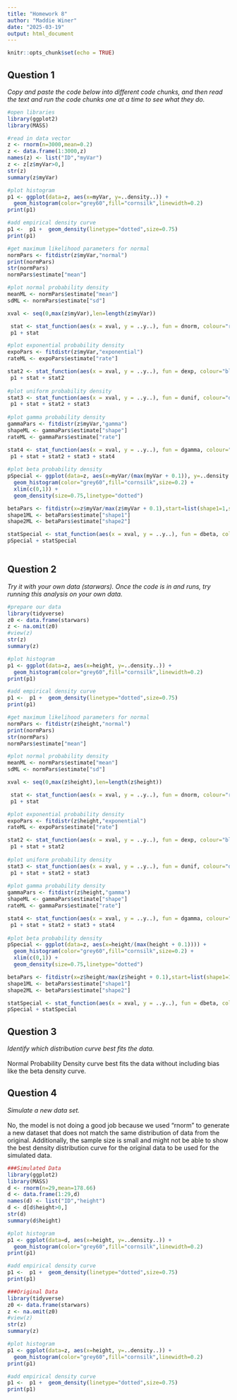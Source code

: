 ```yaml
---
title: "Homework 8"
author: "Maddie Winer"
date: "2025-03-19"
output: html_document
---
```


```r
knitr::opts_chunk$set(echo = TRUE)
```
**Question 1**
-
*Copy and paste the code below into different code chunks, and then read the text and run the code chunks one at a time to see what they do. *

```r
#open libraries
library(ggplot2) 
library(MASS) 

#read in data vector
z <- rnorm(n=3000,mean=0.2)
z <- data.frame(1:3000,z)
names(z) <- list("ID","myVar")
z <- z[z$myVar>0,]
str(z)
summary(z$myVar)

#plot histogram 
p1 <- ggplot(data=z, aes(x=myVar, y=..density..)) +
  geom_histogram(color="grey60",fill="cornsilk",linewidth=0.2) 
print(p1)

#add empirical density curve 
p1 <-  p1 +  geom_density(linetype="dotted",size=0.75)
print(p1)

#get maximum likelihood parameters for normal
normPars <- fitdistr(z$myVar,"normal")
print(normPars)
str(normPars)
normPars$estimate["mean"] 

#plot normal probability density
meanML <- normPars$estimate["mean"]
sdML <- normPars$estimate["sd"]

xval <- seq(0,max(z$myVar),len=length(z$myVar))

 stat <- stat_function(aes(x = xval, y = ..y..), fun = dnorm, colour="red", n = length(z$myVar), args = list(mean = meanML, sd = sdML))
 p1 + stat

#plot exponential probability density
expoPars <- fitdistr(z$myVar,"exponential")
rateML <- expoPars$estimate["rate"]

stat2 <- stat_function(aes(x = xval, y = ..y..), fun = dexp, colour="blue", n = length(z$myVar), args = list(rate=rateML))
 p1 + stat + stat2
 
#plot uniform probability density
stat3 <- stat_function(aes(x = xval, y = ..y..), fun = dunif, colour="darkgreen", n = length(z$myVar), args = list(min=min(z$myVar), max=max(z$myVar)))
 p1 + stat + stat2 + stat3
 
#plot gamma probability density
gammaPars <- fitdistr(z$myVar,"gamma")
shapeML <- gammaPars$estimate["shape"]
rateML <- gammaPars$estimate["rate"]

stat4 <- stat_function(aes(x = xval, y = ..y..), fun = dgamma, colour="brown", n = length(z$myVar), args = list(shape=shapeML, rate=rateML))
 p1 + stat + stat2 + stat3 + stat4
 
#plot beta probability density
pSpecial <- ggplot(data=z, aes(x=myVar/(max(myVar + 0.1)), y=..density..)) +
  geom_histogram(color="grey60",fill="cornsilk",size=0.2) + 
  xlim(c(0,1)) +
  geom_density(size=0.75,linetype="dotted")

betaPars <- fitdistr(x=z$myVar/max(z$myVar + 0.1),start=list(shape1=1,shape2=2),"beta")
shape1ML <- betaPars$estimate["shape1"]
shape2ML <- betaPars$estimate["shape2"]

statSpecial <- stat_function(aes(x = xval, y = ..y..), fun = dbeta, colour="orchid", n = length(z$myVar), args = list(shape1=shape1ML,shape2=shape2ML))
pSpecial + statSpecial
 
```

**Question 2**
-
*Try it with your own data (starwars). Once the code is in and runs, try running this analysis on your own data.*

```r
#prepare our data
library(tidyverse)
z0 <- data.frame(starwars)
z <- na.omit(z0)
#view(z)
str(z)
summary(z)

#plot histogram
p1 <- ggplot(data=z, aes(x=height, y=..density..)) +
  geom_histogram(color="grey60",fill="cornsilk",linewidth=0.2) 
print(p1)

#add empirical density curve 
p1 <-  p1 +  geom_density(linetype="dotted",size=0.75)
print(p1)

#get maximum likelihood parameters for normal
normPars <- fitdistr(z$height,"normal")
print(normPars)
str(normPars)
normPars$estimate["mean"] 

#plot normal probability density
meanML <- normPars$estimate["mean"]
sdML <- normPars$estimate["sd"]

xval <- seq(0,max(z$height),len=length(z$height))

 stat <- stat_function(aes(x = xval, y = ..y..), fun = dnorm, colour="red", n = length(z$height), args = list(mean = meanML, sd = sdML))
 p1 + stat

#plot exponential probability density
expoPars <- fitdistr(z$height,"exponential")
rateML <- expoPars$estimate["rate"]

stat2 <- stat_function(aes(x = xval, y = ..y..), fun = dexp, colour="blue", n = length(z$height), args = list(rate=rateML))
 p1 + stat + stat2
 
#plot uniform probability density
stat3 <- stat_function(aes(x = xval, y = ..y..), fun = dunif, colour="darkgreen", n = length(z$height), args = list(min=min(z$height), max=max(z$height)))
 p1 + stat + stat2 + stat3
 
#plot gamma probability density
gammaPars <- fitdistr(z$height,"gamma")
shapeML <- gammaPars$estimate["shape"]
rateML <- gammaPars$estimate["rate"]

stat4 <- stat_function(aes(x = xval, y = ..y..), fun = dgamma, colour="brown", n = length(z$height), args = list(shape=shapeML, rate=rateML))
 p1 + stat + stat2 + stat3 + stat4
 
#plot beta probability density
pSpecial <- ggplot(data=z, aes(x=height/(max(height + 0.1)))) +
  geom_histogram(color="grey60",fill="cornsilk",size=0.2) + 
  xlim(c(0,1)) +
  geom_density(size=0.75,linetype="dotted")

betaPars <- fitdistr(x=z$height/max(z$height + 0.1),start=list(shape1=1,shape2=2),"beta")
shape1ML <- betaPars$estimate["shape1"]
shape2ML <- betaPars$estimate["shape2"]

statSpecial <- stat_function(aes(x = xval, y = ..y..), fun = dbeta, colour="orchid", n = length(z$height), args = list(shape1=shape1ML,shape2=shape2ML))
pSpecial + statSpecial

```

**Question 3**
-
*Identify which distribution curve best fits the data.*
<br>
<br>
Normal Probability Density curve best fits the data without including bias like the beta density curve.


**Question 4**
- 
*Simulate a new data set.*
<br>
<br>
No, the model is not doing a good job because we used "rnorm" to generate a new dataset that does not match the same distribution of data from the original. Additionally, the sample size is small and might not be able to show the best density distribution curve for the original data to be used for the simulated data. 
```r
###Simulated Data
library(ggplot2) 
library(MASS)
d <- rnorm(n=29,mean=178.66)
d <- data.frame(1:29,d)
names(d) <- list("ID","height")
d <- d[d$height>0,]
str(d)
summary(d$height)

#plot histogram
p1 <- ggplot(data=d, aes(x=height, y=..density..)) +
  geom_histogram(color="grey60",fill="cornsilk",linewidth=0.2) 
print(p1)

#add empirical density curve 
p1 <-  p1 +  geom_density(linetype="dotted",size=0.75)
print(p1)

###Original Data
library(tidyverse)
z0 <- data.frame(starwars)
z <- na.omit(z0)
#view(z)
str(z)
summary(z)

#plot histogram
p1 <- ggplot(data=z, aes(x=height, y=..density..)) +
  geom_histogram(color="grey60",fill="cornsilk",linewidth=0.2) 
print(p1)

#add empirical density curve 
p1 <-  p1 +  geom_density(linetype="dotted",size=0.75)
print(p1)
```



